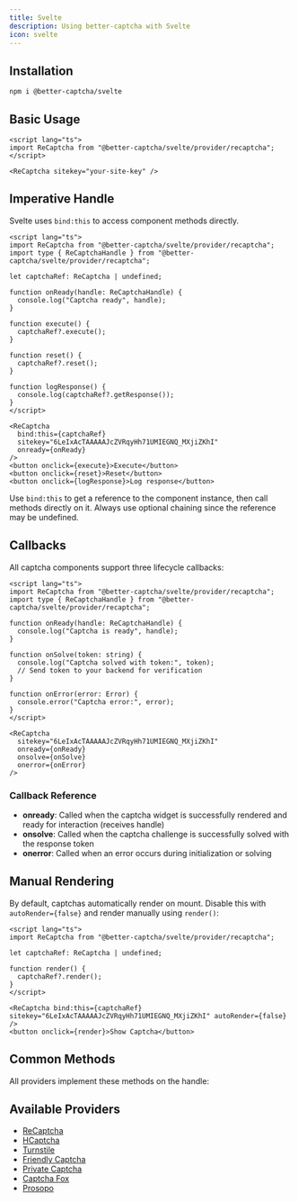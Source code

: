```yaml
---
title: Svelte
description: Using better-captcha with Svelte
icon: svelte
---
```


## Installation

```npm
npm i @better-captcha/svelte
```

## Basic Usage

```svelte
<script lang="ts">
import ReCaptcha from "@better-captcha/svelte/provider/recaptcha";
</script>

<ReCaptcha sitekey="your-site-key" />
```

## Imperative Handle

Svelte uses `bind:this` to access component methods directly.

```svelte
<script lang="ts">
import ReCaptcha from "@better-captcha/svelte/provider/recaptcha";
import type { ReCaptchaHandle } from "@better-captcha/svelte/provider/recaptcha";

let captchaRef: ReCaptcha | undefined;

function onReady(handle: ReCaptchaHandle) {
  console.log("Captcha ready", handle);
}

function execute() {
  captchaRef?.execute();
}

function reset() {
  captchaRef?.reset();
}

function logResponse() {
  console.log(captchaRef?.getResponse());
}
</script>

<ReCaptcha
  bind:this={captchaRef}
  sitekey="6LeIxAcTAAAAAJcZVRqyHh71UMIEGNQ_MXjiZKhI"
  onready={onReady}
/>
<button onclick={execute}>Execute</button>
<button onclick={reset}>Reset</button>
<button onclick={logResponse}>Log response</button>
```

Use `bind:this` to get a reference to the component instance, then call methods directly on it. Always use optional chaining since the reference may be undefined.

## Callbacks

All captcha components support three lifecycle callbacks:

```svelte
<script lang="ts">
import ReCaptcha from "@better-captcha/svelte/provider/recaptcha";
import type { ReCaptchaHandle } from "@better-captcha/svelte/provider/recaptcha";

function onReady(handle: ReCaptchaHandle) {
  console.log("Captcha is ready", handle);
}

function onSolve(token: string) {
  console.log("Captcha solved with token:", token);
  // Send token to your backend for verification
}

function onError(error: Error) {
  console.error("Captcha error:", error);
}
</script>

<ReCaptcha
  sitekey="6LeIxAcTAAAAAJcZVRqyHh71UMIEGNQ_MXjiZKhI"
  onready={onReady}
  onsolve={onSolve}
  onerror={onError}
/>
```

### Callback Reference

- **onready**: Called when the captcha widget is successfully rendered and ready for interaction (receives handle)
- **onsolve**: Called when the captcha challenge is successfully solved with the response token
- **onerror**: Called when an error occurs during initialization or solving

## Manual Rendering

By default, captchas automatically render on mount. Disable this with `autoRender={false}` and render manually using `render()`:

```svelte
<script lang="ts">
import ReCaptcha from "@better-captcha/svelte/provider/recaptcha";

let captchaRef: ReCaptcha | undefined;

function render() {
  captchaRef?.render();
}
</script>

<ReCaptcha bind:this={captchaRef} sitekey="6LeIxAcTAAAAAJcZVRqyHh71UMIEGNQ_MXjiZKhI" autoRender={false} />
<button onclick={render}>Show Captcha</button>
```

## Common Methods

All providers implement these methods on the handle:

<AutoTypeTable path="../../packages/core/src/provider.ts" name="CaptchaHandle" />

## Available Providers

- [ReCaptcha](/docs/provider/recaptcha)
- [HCaptcha](/docs/provider/hcaptcha)
- [Turnstile](/docs/provider/turnstile)
- [Friendly Captcha](/docs/provider/friendly-captcha)
- [Private Captcha](/docs/provider/private-captcha)
- [Captcha Fox](/docs/provider/captcha-fox)
- [Prosopo](/docs/provider/prosopo)

